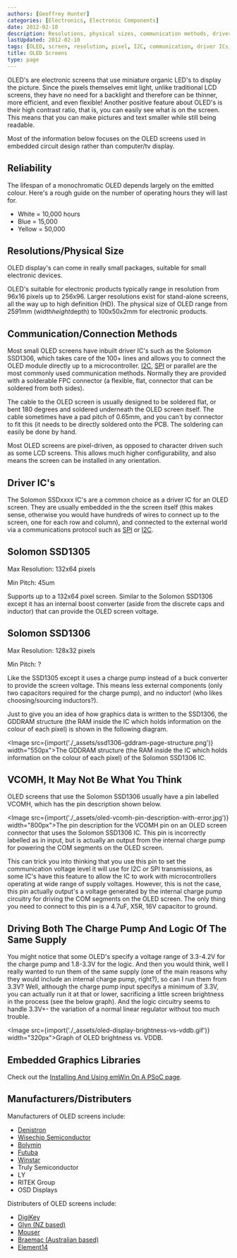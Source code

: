```yaml
---
authors: [Geoffrey Hunter]
categories: [Electronics, Electronic Components]
date: 2012-02-10
description: Resolutions, physical sizes, communication methods, driver IC's, and more about OLED screens.
lastUpdated: 2012-02-10
tags: [OLED, screen, resolution, pixel, I2C, communication, driver ICs, Solomon, charge pump]
title: OLED Screens
type: page
---
```


OLED's are electronic screens that use miniature organic LED's to display the picture. Since the pixels themselves emit light, unlike traditional LCD screens, they have no need for a backlight and therefore can be thinner, more efficient, and even flexible! Another positive feature about OLED's is their high contrast ratio, that is, you can easily see what is on the screen. This means that you can make pictures and text smaller while still being readable.

Most of the information below focuses on the OLED screens used in embedded circuit design rather than computer/tv display.

## Reliability

The lifespan of a monochromatic OLED depends largely on the emitted colour. Here's a rough guide on the number of operating hours they will last for.

* White = 10,000 hours
* Blue = 15,000
* Yellow = 50,000

## Resolutions/Physical Size

OLED display's can come in really small packages, suitable for small electronic devices.

OLED's suitable for electronic products typically range in resolution from 96x16 pixels up to 256x96. Larger resolutions exist for stand-alone screens, all the way up to high definition (HD). The physical size of OLED range from 25*9*1mm (width*height*depth) to 100x50x2mm for electronic products.

## Communication/Connection Methods

Most small OLED screens have inbuilt driver IC's such as the Solomon SSD1306, which takes care of the 100+ lines and allows you to connect the OLED module directly up to a microcontroller. [I2C](/electronics/communication-protocols/i2c-communication-protocol/), [SPI](/electronics/communication-protocols/spi-communication-protocol/) or parallel are the most commonly used communication methods. Normally they are provided with a solderable FPC connector (a flexible, flat, connector that can be soldered from both sides).

The cable to the OLED screen is usually designed to be soldered flat, or bent 180 degrees and soldered underneath the OLED screen itself. The cable sometimes have a pad pitch of 0.65mm, and you can't by connector to fit this (it needs to be directly soldered onto the PCB. The soldering can easily be done by hand.

Most OLED screens are pixel-driven, as opposed to character driven such as some LCD screens. This allows much higher configurability, and also means the screen can be installed in any orientation.

## Driver IC's

The Solomon SSDxxxx IC's are a common choice as a driver IC for an OLED screen. They are usually embedded in the the screen itself (this makes sense, otherwise you would have hundreds of wires to connect up to the screen, one for each row and column), and connected to the external world via a communications protocol such as [SPI](/electronics/communication-protocols/spi-communication-protocol/) or [I2C](/electronics/communication-protocols/i2c-communication-protocol/).

## Solomon SSD1305

Max Resolution: 132x64 pixels  

Min Pitch: 45um

Supports up to a 132x64 pixel screen. Similar to the Solomon SSD1306 except it has an internal boost converter (aside from the discrete caps and inductor) that can provide the OLED screen voltage.

## Solomon SSD1306

Max Resolution: 128x32 pixels  

Min Pitch: ?

Like the SSD1305 except it uses a charge pump instead of a buck converter to provide the screen voltage. This means less external components (only two capacitors required for the charge pump), and no inductor! (who likes choosing/sourcing inductors?).

Just to give you an idea of how graphics data is written to the SSD1306, the GDDRAM structure (the RAM inside the IC which holds information on the colour of each pixel) is shown in the following diagram.

<Image src={import('./_assets/ssd1306-gddram-page-structure.png')} width="550px">The GDDRAM structure (the RAM inside the IC which holds information on the colour of each pixel) of the Solomon SSD1306 IC.</Image>

## VCOMH, It May Not Be What You Think

OLED screens that use the Solomon SSD1306 usually have a pin labelled VCOMH, which has the pin description shown below.

<Image src={import('./_assets/oled-vcomh-pin-description-with-error.jpg')} width="800px">The pin description for the VCOMH pin on an OLED screen connector that uses the Solomon SSD1306 IC. This pin is incorrectly labelled as in input, but is actually an output from the internal charge pump for powering the COM segments on the OLED screen.</Image>

This can trick you into thinking that you use this pin to set the communication voltage level it will use for I2C or SPI transmissions, as some IC's have this feature to allow the IC to work with microcontrollers operating at wide range of supply voltages. However, this is not the case, this pin actually output's a voltage generated by the internal charge pump circuitry for driving the COM segments on the OLED screen. The only thing you need to connect to this pin is a 4.7uF, X5R, 16V capacitor to ground.

## Driving Both The Charge Pump And Logic Of The Same Supply

You might notice that some OLED's specify a voltage range of 3.3-4.2V for the charge pump and 1.8-3.3V for the logic. And then you would think, well I really wanted to run them of the same supply (one of the main reasons why they would include an internal charge pump, right?), so can I run them from 3.3V? Well, although the charge pump input specifys a minimum of 3.3V, you can actually run it at that or lower, sacrificing a little screen brightness in the process (see the below graph). And the logic circuitry seems to handle 3.3V+- the variation of a normal linear regulator without too much trouble.

<Image src={import('./_assets/oled-display-brightness-vs-vddb.gif')} width="320px">Graph of OLED brightness vs. VDDB.</Image>

## Embedded Graphics Libraries

Check out the [Installing And Using emWin On A PSoC page](/programming/microcontrollers/psoc/installing-and-using-emwin-on-a-psoc).

## Manufacturers/Distributers

Manufacturers of OLED screens include:

* [Denistron](http://www.densitron.com/)
* [Wisechip Semiconductor](http://www.wisechip.com.tw/)
* [Bolymin](http://www.bolymin.com.tw/)
* [Futuba](http://www.futaba.co.jp)
* [Winstar](http://www.winstar.com.tw)
* Truly Semiconductor
* LY
* RITEK Group
* OSD Displays

Distributers of OLED screens include:

* [DigiKey](http://www.digikey.com/)
* [Glyn (NZ based)](https://www.glyn.com/Contact/New-Zealand)
* [Mouser](http://www.mouser.com)
* [Braemac (Australian based)](http://www.braemac.com.au/)
* [Element14](http://www.element14.com/)

